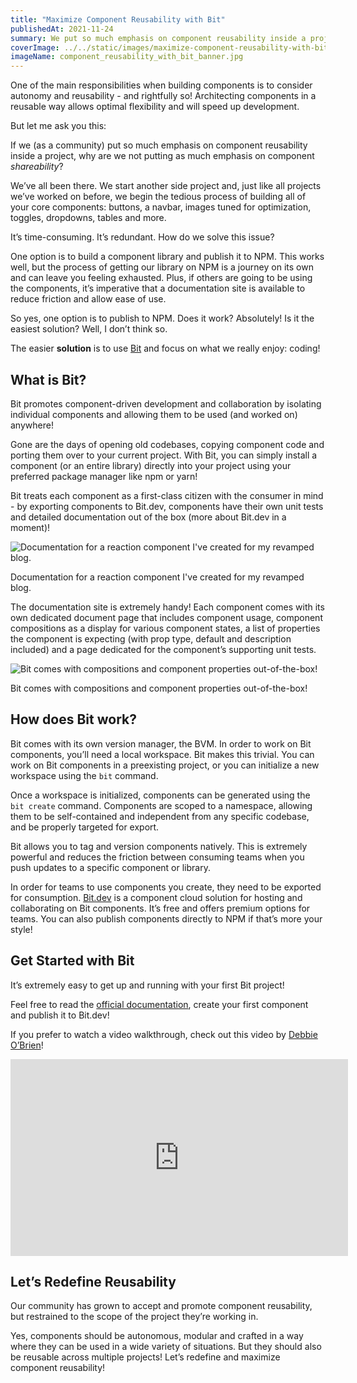 ```yaml
---
title: "Maximize Component Reusability with Bit"
publishedAt: 2021-11-24
summary: We put so much emphasis on component reusability inside a project, why are we not putting as much emphasis on component shareability?
coverImage: ../../static/images/maximize-component-reusability-with-bit/component_reusability_with_bit_banner.jpg
imageName: component_reusability_with_bit_banner.jpg
---
```


One of the main responsibilities when building components is to consider autonomy and reusability - and rightfully so! Architecting components in a reusable way allows optimal flexibility and will speed up development.

But let me ask you this:

If we (as a community) put so much emphasis on component reusability inside a project, why are we not putting as much emphasis on component _shareability_?

We’ve all been there. We start another side project and, just like all projects we’ve worked on before, we begin the tedious process of building all of your core components: buttons, a navbar, images tuned for optimization, toggles, dropdowns, tables and more.

It’s time-consuming. It’s redundant. How do we solve this issue?

One option is to build a component library and publish it to NPM. This works well, but the process of getting our library on NPM is a journey on its own and can leave you feeling exhausted. Plus, if others are going to be using the components, it’s imperative that a documentation site is available to reduce friction and allow ease of use.

So yes, one option is to publish to NPM. Does it work? Absolutely! Is it the easiest solution? Well, I don’t think so.

The easier **solution** is to use [Bit](https://bit.dev) and focus on what we really enjoy: coding!

## What is Bit?

Bit promotes component-driven development and collaboration by isolating individual components and allowing them to be used (and worked on) anywhere!

Gone are the days of opening old codebases, copying component code and porting them over to your current project. With Bit, you can simply install a component (or an entire library) directly into your project using your preferred package manager like npm or yarn!

Bit treats each component as a first-class citizen with the consumer in mind - by exporting components to Bit.dev, components have their own unit tests and detailed documentation out of the box (more about Bit.dev in a moment)!

![Documentation for a reaction component I've created for my revamped blog.](https://res.cloudinary.com/braydoncoyer/image/upload/v1637708329/bit_documentation.png)

Documentation for a reaction component I've created for my revamped blog.

The documentation site is extremely handy! Each component comes with its own dedicated document page that includes component usage, component compositions as a display for various component states, a list of properties the component is expecting (with prop type, default and description included) and a page dedicated for the component’s supporting unit tests.

![Bit comes with compositions and component properties out-of-the-box!](https://res.cloudinary.com/braydoncoyer/image/upload/v1637708329/bit_documentation_properties.png)

Bit comes with compositions and component properties out-of-the-box!

## How does Bit work?

Bit comes with its own version manager, the BVM.
In order to work on Bit components, you’ll need a local workspace. Bit makes this trivial. You can work on Bit components in a preexisting project, or you can initialize a new workspace using the `bit` command.

Once a workspace is initialized, components can be generated using the `bit create` command. Components are scoped to a namespace, allowing them to be self-contained and independent from any specific codebase, and be properly targeted for export.

Bit allows you to tag and version components natively. This is extremely powerful and reduces the friction between consuming teams when you push updates to a specific component or library.

In order for teams to use components you create, they need to be exported for consumption. [Bit.dev](https://harmony-docs.bit.dev/bit-dot-dev/bit-dev) is a component cloud solution for hosting and collaborating on Bit components. It’s free and offers premium options for teams. You can also publish components directly to NPM if that’s more your style!

## Get Started with Bit

It’s extremely easy to get up and running with your first Bit project!

Feel free to read the [official documentation](https://harmony-docs.bit.dev/getting-started/installing-bit), create your first component and publish it to Bit.dev!

If you prefer to watch a video walkthrough, check out this video by [Debbie O’Brien](https://debbie.codes)!

<iframe
  width="540"
  height="315"
  src="https://www.youtube.com/embed/7afMBwj5fR4"
  frameborder="0"
  allow="accelerometer; autoplay; clipboard-write; encrypted-media; gyroscope; picture-in-picture"
  allowfullscreen
></iframe>

## Let’s Redefine Reusability

Our community has grown to accept and promote component reusability, but restrained to the scope of the project they’re working in.

Yes, components should be autonomous, modular and crafted in a way where they can be used in a wide variety of situations. But they should also be reusable across multiple projects! Let’s redefine and maximize component reusability!
